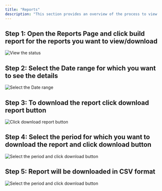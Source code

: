 ```yaml
---
title: "Reports"
description: "This section provides an overview of the process to view and download reports for your Dodo Payments account."
---
```


## Step 1: Open the Reports Page and click build report for the reports you want to view/download

<Frame>
    <img src="/images/guides/reports/Report 1.webp" alt="View the status"/>
</Frame>

## Step 2: Select the Date range for which you want to see the details 

<Frame>
    <img src="/images/guides/reports/Report 2.webp" alt="Select the Date range"/>
</Frame>

## Step 3: To download the report click download report button 

<Frame>
    <img src="/images/guides/reports/Report 3.webp" alt="Click download report button"/>
</Frame>

## Step 4: Select the period for which you want to download the report and click download button 

<Frame>
    <img src="/images/guides/reports/Report 4.webp" alt="Select the period and click download button"/>
</Frame>

## Step 5: Report will be downloaded in CSV format

<Frame>
    <img src="/images/guides/reports/Report 5.webp" alt="Select the period and click download button"/>
</Frame>